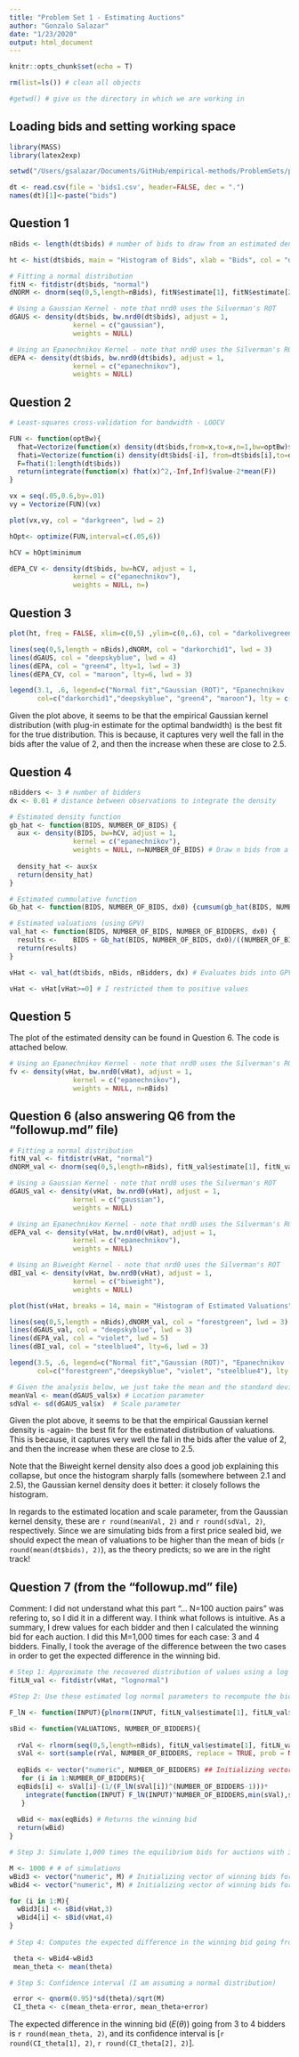 ```yaml
---
title: "Problem Set 1 - Estimating Auctions"
author: "Gonzalo Salazar"
date: "1/23/2020"
output: html_document
---
```


```r
knitr::opts_chunk$set(echo = T)

rm(list=ls()) # clean all objects

#getwd() # give us the directory in which we are working in
```

## Loading bids and setting working space
```r

library(MASS)
library(latex2exp)

setwd("/Users/gsalazar/Documents/GitHub/empirical-methods/ProblemSets/pset1/")

dt <- read.csv(file = 'bids1.csv', header=FALSE, dec = ".")
names(dt)[1]<-paste("bids")

```

## Question 1
```r

nBids <- length(dt$bids) # number of bids to draw from an estimated density function

ht <- hist(dt$bids, main = "Histogram of Bids", xlab = "Bids", col = "darkolivegreen2", breaks = 14) # histogram of bids - note the # of breaks was augmented in order to recognize graphically which empirical density fits best

# Fitting a normal distribution
fitN <- fitdistr(dt$bids, "normal")
dNORM <- dnorm(seq(0,5,length=nBids), fitN$estimate[1], fitN$estimate[2])

# Using a Gaussian Kernel - note that nrd0 uses the Silverman's ROT
dGAUS <- density(dt$bids, bw.nrd0(dt$bids), adjust = 1, 
                kernel = c("gaussian"),
                weights = NULL)

# Using an Epanechnikov Kernel - note that nrd0 uses the Silverman's ROT
dEPA <- density(dt$bids, bw.nrd0(dt$bids), adjust = 1, 
                kernel = c("epanechnikov"),
                weights = NULL)

```


## Question 2
```r
# Least-squares cross-validation for bandwidth - LOOCV

FUN <- function(optBw){
  fhat=Vectorize(function(x) density(dt$bids,from=x,to=x,n=1,bw=optBw)$y)
  fhati=Vectorize(function(i) density(dt$bids[-i], from=dt$bids[i],to=dt$bids[i],n=1,bw=optBw)$y)
  F=fhati(1:length(dt$bids))
  return(integrate(function(x) fhat(x)^2,-Inf,Inf)$value-2*mean(F))
}

vx = seq(.05,0.6,by=.01)
vy = Vectorize(FUN)(vx) 

plot(vx,vy, col = "darkgreen", lwd = 2)

hOpt<- optimize(FUN,interval=c(.05,6))

hCV = hOpt$minimum

dEPA_CV <- density(dt$bids, bw=hCV, adjust = 1, 
                kernel = c("epanechnikov"),
                weights = NULL, n=)

```

## Question 3
```r

plot(ht, freq = FALSE, xlim=c(0,5) ,ylim=c(0,.6), col = "darkolivegreen2", xlab = "Bid Values", main = "Histogram of bids + Estimated densities")

lines(seq(0,5,length = nBids),dNORM, col = "darkorchid1", lwd = 3)
lines(dGAUS, col = "deepskyblue", lwd = 4)
lines(dEPA, col = "green4", lty=1, lwd = 3)
lines(dEPA_CV, col = "maroon", lty=6, lwd = 3)

legend(3.1, .6, legend=c("Normal fit","Gaussian (ROT)", "Epanechnikov (ROT)", "Epanechnikov (LOOCV)"),
       col=c("darkorchid1","deepskyblue", "green4", "maroon"), lty = c(1,1,1,6), lwd = c(3,4,3,3), cex=.55)

```

Given the plot above, it seems to be that the empirical Gaussian kernel distribution (with plug-in estimate for the optimal bandwidth) is the best fit for the true distribution. This is because, it captures very well the fall in the bids after the value of 2, and then the increase when these are close to 2.5.

## Question 4

```r

nBidders <- 3 # number of bidders
dx <- 0.01 # distance between observations to integrate the density

# Estimated density function
gb_hat <- function(BIDS, NUMBER_OF_BIDS) {
  aux <- density(BIDS, bw=hCV, adjust = 1, 
                kernel = c("epanechnikov"),
                weights = NULL, n=NUMBER_OF_BIDS) # Draw n bids from a distribution with epanechnikov kernel and LOOCV
  
  density_hat <- aux$x 
  return(density_hat)
}

# Estimated cummulative function
Gb_hat <- function(BIDS, NUMBER_OF_BIDS, dx0) {cumsum(gb_hat(BIDS, NUMBER_OF_BIDS)*dx0)} 

# Estimated valuations (using GPV)
val_hat <- function(BIDS, NUMBER_OF_BIDS, NUMBER_OF_BIDDERS, dx0) {
  results <-    BIDS + Gb_hat(BIDS, NUMBER_OF_BIDS, dx0)/((NUMBER_OF_BIDDERS-1)*gb_hat(BIDS, NUMBER_OF_BIDS))
  return(results)
}

vHat <- val_hat(dt$bids, nBids, nBidders, dx) # Evaluates bids into GPV's formula to get the estimated valuations

vHat <- vHat[vHat>=0] # I restricted them to positive values

```

## Question 5

The plot of the estimated density can be found in Question 6. The code is attached below.

```r

# Using an Epanechnikov Kernel - note that nrd0 uses the Silverman's ROT
fv <- density(vHat, bw.nrd0(vHat), adjust = 1, 
                kernel = c("epanechnikov"),
                weights = NULL, n=nBids)

```

## Question 6 (also answering Q6 from the "followup.md" file)

```r

# Fitting a normal distribution
fitN_val <- fitdistr(vHat, "normal")
dNORM_val <- dnorm(seq(0,5,length=nBids), fitN_val$estimate[1], fitN_val$estimate[2])

# Using a Gaussian Kernel - note that nrd0 uses the Silverman's ROT
dGAUS_val <- density(vHat, bw.nrd0(vHat), adjust = 1, 
                kernel = c("gaussian"),
                weights = NULL)

# Using an Epanechnikov Kernel - note that nrd0 uses the Silverman's ROT
dEPA_val <- density(vHat, bw.nrd0(vHat), adjust = 1, 
                kernel = c("epanechnikov"),
                weights = NULL)

# Using an Biweight Kernel - note that nrd0 uses the Silverman's ROT
dBI_val <- density(vHat, bw.nrd0(vHat), adjust = 1, 
                kernel = c("biweight"),
                weights = NULL)

plot(hist(vHat, breaks = 14, main = "Histogram of Estimated Valuations", xlab=TeX('$\\hat{v}$')), freq = FALSE, xlim=c(0,5), ylim=c(0,.6), col = "khaki1", xlab =TeX('Estimated Valuations ($\\hat{v}$)'), main = "Histogram of Est. Valuations + Estimated densities") # histogram of valuations - note the # of breaks was augmented in order to recognize graphically which empirical density fits best

lines(seq(0,5,length = nBids),dNORM_val, col = "forestgreen", lwd = 3)
lines(dGAUS_val, col = "deepskyblue", lwd = 3)
lines(dEPA_val, col = "violet", lwd = 5)
lines(dBI_val, col = "steelblue4", lty=6, lwd = 3)

legend(3.5, .6, legend=c("Normal fit","Gaussian (ROT)", "Epanechnikov (ROT)", "Biweight (ROT)"),
       col=c("forestgreen","deepskyblue", "violet", "steelblue4"), lty = c(1,1,1,6), lwd = c(3,3,5,3), cex=.6)

# Given the analysis below, we just take the mean and the standard deviation from the Gaussian kernel density of valuations
meanVal <- mean(dGAUS_val$x) # Location parameter
sdVal <- sd(dGAUS_val$x)  # Scale parameter

```

Given the plot above, it seems to be that the empirical Gaussian kernel density is -again- the best fit for the estimated distribution of valuations. This is because, it captures very well the fall in the bids after the value of 2, and then the increase when these are close to 2.5. 

Note that the Biweight kernel density also does a good job explaining this collapse, but once the histogram sharply falls (somewhere between 2.1 and 2.5), the Gaussian kernel density does it better: it closely follows the histogram. 

In regards to the estimated location and scale parameter, from the Gaussian kernel density, these are `r round(meanVal, 2)` and `r round(sdVal, 2)`, respectively. Since we are simulating bids from a first price sealed bid, we should expect the mean of valuations to be higher than the mean of bids (`r round(mean(dt$bids), 2)`), as the theory predicts; so we are in the right track!

## Question 7 (from the "followup.md" file)

Comment: I did not understand what this part "... N=100 auction pairs" was refering to, so I did it in a different way. I think what follows is intuitive. As a summary, I drew values for each bidder and then I calculated the winning bid for each auction. I did this M=1,000 times for each case: 3 and 4 bidders. Finally, I took the average of the difference between the two cases in order to get the expected difference in the winning bid. 

```r

# Step 1: Approximate the recovered distribution of values using a log normal
fitLN_val <- fitdistr(vHat, "lognormal") 

#Step 2: Use these estimated log normal parameters to recompute the bid function for auctions with 3 and 4 bidders (It is a function called "sBid")

F_lN <- function(INPUT){plnorm(INPUT, fitLN_val$estimate[1], fitLN_val$estimate[2])} 

sBid <- function(VALUATIONS, NUMBER_OF_BIDDERS){
  
  rVal <- rlnorm(seq(0,5,length=nBids), fitLN_val$estimate[1], fitLN_val$estimate[2])  
  sVal <- sort(sample(rVal, NUMBER_OF_BIDDERS, replace = TRUE, prob = NULL)) # Sample valuations of NUMBER_OF_BIDDERS bidders
 
  eqBids <- vector("numeric", NUMBER_OF_BIDDERS) ## Initializing vector of equilibrium bids
   for (i in 1:NUMBER_OF_BIDDERS){
  eqBids[i] <- sVal[i]-(1/(F_lN(sVal[i])^(NUMBER_OF_BIDDERS-1)))*
    integrate(function(INPUT) F_lN(INPUT)^NUMBER_OF_BIDDERS,min(sVal),sVal[i])$value
   }
  
  wBid <- max(eqBids) # Returns the winning bid
  return(wBid)
}

# Step 3: Simulate 1,000 times the equilibrium bids for auctions with 3 and 4 bidders, respectively. 

M <- 1000 # # of simulations
wBid3 <- vector("numeric", M) # Initializing vector of winning bids for auctions with 3 bidders
wBid4 <- vector("numeric", M) # Initializing vector of winning bids for auctions with 4 bidders

for (i in 1:M){
  wBid3[i] <- sBid(vHat,3)  
  wBid4[i] <- sBid(vHat,4)  
}
  
# Step 4: Computes the expected difference in the winning bid going from 3 to 4 bidders

 theta <- wBid4-wBid3
 mean_theta <- mean(theta)

# Step 5: Confidence interval (I am assuming a normal distribution) 

 error <- qnorm(0.95)*sd(theta)/sqrt(M)
 CI_theta <- c(mean_theta-error, mean_theta+error)

```

The expected difference in the winning bid ($E(\theta)$) going from 3 to 4 bidders is  `r round(mean_theta, 2)`, and its confidence interval is [`r round(CI_theta[1], 2)`, `r round(CI_theta[2], 2)`].



